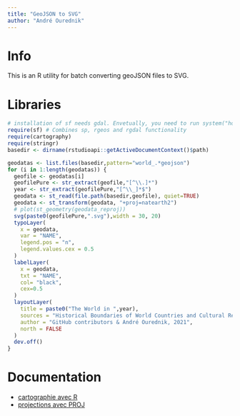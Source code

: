 ```yaml
---
title: "GeoJSON to SVG"
author: "André Ourednik"
---
```


# Info

This is an R utility for batch converting geoJSON files to SVG.

# Libraries

```r
# installation of sf needs gdal. Envetually, you need to run system("hombrew install gdal") before. 
require(sf) # Combines sp, rgeos and rgdal functionality
require(cartography)
require(stringr)
basedir <- dirname(rstudioapi::getActiveDocumentContext()$path)
```

```r
geodatas <- list.files(basedir,pattern="world_.*geojson")
for (i in 1:length(geodatas)) {
  geofile <- geodatas[i]
  geofilePure <- str_extract(geofile,"[^\\.]*")
  year <- str_extract(geofilePure,"[^\\_]*$")
  geodata <- st_read(file.path(basedir,geofile), quiet=TRUE)
  geodata <- st_transform(geodata, "+proj=natearth2")
  # plot(st_geometry(geodata_reproj))
  svg(paste0(geofilePure,".svg"),width = 30, 20)
  typoLayer(
    x = geodata,
    var = "NAME",
    legend.pos = "n",
    legend.values.cex = 0.5
  )
  labelLayer(
    x = geodata, 
    txt = "NAME", 
    col= "black",
    cex=0.5
  )
  layoutLayer(
    title = paste0("The World in ",year), 
    sources = "Historical Boundaries of World Countries and Cultural Regions. https://github.com/aourednik/historical-basemaps", 
    author = "GitHub contributors & André Ourednik, 2021",
    north = FALSE
  )
  dev.off()
}
```


# Documentation

* [cartographie avec R](https://rcarto.github.io/carto_avec_r/)
* [projections avec PROJ](https://proj.org/operations/projections/)
